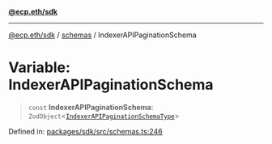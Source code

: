 [**@ecp.eth/sdk**](/sdk-reference/index.mdx)

***

[@ecp.eth/sdk](/sdk-reference/index.mdx) / [schemas](/sdk-reference/schemas/index.mdx) / IndexerAPIPaginationSchema

# Variable: IndexerAPIPaginationSchema

> `const` **IndexerAPIPaginationSchema**: `ZodObject`\<[`IndexerAPIPaginationSchemaType`](/sdk-reference/schemas/type-aliases/IndexerAPIPaginationSchemaType.mdx)\>

Defined in: [packages/sdk/src/schemas.ts:246](https://github.com/ecp-eth/comments-monorepo/blob/main/packages/sdk/src/schemas.ts#L246)
